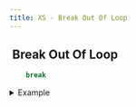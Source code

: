 ```yaml
---
title: XS - Break Out Of Loop
---
```


## <img src="../assets/docuBadge (10).png" alt="" data-size="line" /> **Break Out Of Loop** <a href="#xs-break" id="xs-break"></a>

```javascript
    break
```

<details>

<summary>Example</summary>

![](<../assets/CleanShot 2025-02-27 at 17.52.20@2x (1).png>)

```javascript
    for (`10`) {
      each as index {
        conditional {
          if (`$index == 5`) {
            break
          }
        }
      }
    }
```



</details>
